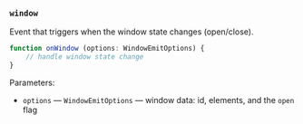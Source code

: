 ### `window`

Event that triggers when the window state changes (open/close).

```ts
function onWindow (options: WindowEmitOptions) {
    // handle window state change
}
```

Parameters:
- `options` — `WindowEmitOptions` — window data: id, elements, and the `open` flag

